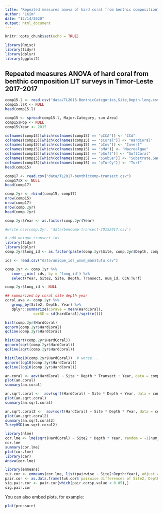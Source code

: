 ```yaml
---
title: "Repeated measures anova of hard coral from benthic composition"
author: "CKim"
date: "12/14/2020"
output: html_document
---
```


```r
knitr::opts_chunk$set(echo = TRUE)

library(Rmisc)
library(tidyr)
library(dplyr)
library(ggplot2)
```

## Repeated measures ANOVA of hard coral from benthic composition LIT surveys in Timor-Leste 2017-2017

```r
comp15.l <- read.csv("data/TL2015-BenthicCategories,Site,Depth-long.csv")
comp15.l$X <- NULL
head(comp15.l)

comp15 <- spread(comp15.l, Major.Category, sum.Area)
comp15$Pop <- NULL
comp15$Year <- 2015

colnames(comp15)[which(colnames(comp15) == "pCCA")] <- "CCA"
colnames(comp15)[which(colnames(comp15) == "pCoral")] <- "HardCoral"
colnames(comp15)[which(colnames(comp15) == "pInv")] <- "Invert"
colnames(comp15)[which(colnames(comp15) == "pMA")] <- "Macroalgae"
colnames(comp15)[which(colnames(comp15) == "pSoft")] <- "SoftCoral"
colnames(comp15)[which(colnames(comp15) == "pSubSa")] <- "Substrate.Sand"
colnames(comp15)[which(colnames(comp15) == "pTurCy")] <- "Turf"
head(comp15)

comp17 <- read.csv("data/TL2017-benthiccomp-transect.csv")
comp17$X <- NULL
head(comp17)

comp.2yr <- rbind(comp15, comp17)
nrow(comp15)
nrow(comp17)
nrow(comp.2yr)
head(comp.2yr)

comp.2yr$Year <- as.factor(comp.2yr$Year)
```

```r
#write.csv(comp.2yr, 'data/bencomp-transect-20152017.csv')

# add unique transect ids
library(tidyr)
library(dplyr)
comp.2yr$long_id <- as.factor(paste(comp.2yr$Site, comp.2yr$Depth, comp.2yr$Transect, sep = "_"))

ids <- read.csv("data/unique_ids_wnum_manatutu.csv")

comp.2yr <- comp.2yr %>% 
   inner_join( ids, by = 'long_id') %>% 
   select(Year, Site2, Site, Depth, Transect, num_id, CCA:Turf)

comp.2yr$long_id <- NULL

## summarized by coral site depth year
coral.ave <- comp.2yr %>% 
   group_by(Site2, Depth, Year) %>% 
   dplyr::summarize(corave = mean(HardCoral),
             corSE = sd(HardCoral)/sqrt(n()))
```
```r
hist(comp.2yr$HardCoral)
qqnorm(comp.2yr$HardCoral)
qqline(comp.2yr$HardCoral)

hist(sqrt(comp.2yr$HardCoral))
qqnorm(sqrt(comp.2yr$HardCoral))
qqline(sqrt(comp.2yr$HardCoral))

hist(log10(comp.2yr$HardCoral))  # worse...
qqnorm(log10(comp.2yr$HardCoral))
qqline(log10(comp.2yr$HardCoral))

an.coral <- aov(HardCoral ~ Site * Depth * Transect + Year, data = comp.2yr)
plot(an.coral)
summary(an.coral)

an.sqrt.coral <-  aov(sqrt(HardCoral) ~ Site * Depth + Year, data = comp.2yr)
plot(an.sqrt.coral)
summary(an.sqrt.coral)

an.sqrt.coral2 <-  aov(sqrt(HardCoral) ~ Site * Depth * Year, data = comp.2yr)
plot(an.sqrt.coral2)
summary(an.sqrt.coral2)
TukeyHSD(an.sqrt.coral2)

library(nlme)
cor.lme <- lme(sqrt(HardCoral) ~ Site2 * Depth * Year, random = ~1|num_id, data = comp.2yr, na.action = na.exclude)
cor.lme
summary(cor.lme)
plot(cor.lme)
library(car)
Anova(cor.lme)

library(emmeans)
tuk.cor <- emmeans(cor.lme, list(pairwise ~ Site2:Depth:Year), adjust = "tukey")
pair.cor <- as.data.frame(tuk.cor$`pairwise differences of Site2, Depth, Year`)
sig.pair.cor <- pair.cor[which(pair.cor$p.value < 0.05),]
sig.pair.cor
```
You can also embed plots, for example:

```r
plot(pressure)
```


